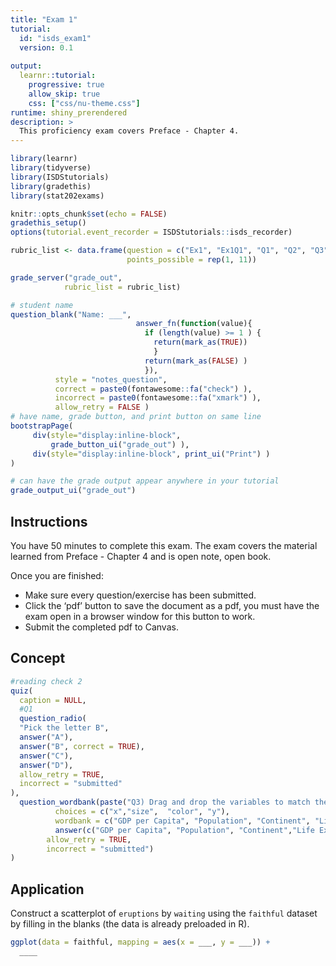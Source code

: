 ```yaml
---
title: "Exam 1"
tutorial:
  id: "isds_exam1"
  version: 0.1
  
output:
  learnr::tutorial:
    progressive: true
    allow_skip: true
    css: ["css/nu-theme.css"]
runtime: shiny_prerendered
description: >
  This proficiency exam covers Preface - Chapter 4.
---
```


```r
library(learnr)
library(tidyverse)
library(ISDStutorials)
library(gradethis)
library(stat202exams)

knitr::opts_chunk$set(echo = FALSE)
gradethis_setup()
options(tutorial.event_recorder = ISDStutorials::isds_recorder)
```


```r
rubric_list <- data.frame(question = c("Ex1", "Ex1Q1", "Q1", "Q2", "Q3", "Q4", "Q5", "Q6", "Q7", "Q8", "Q9"),
                          points_possible = rep(1, 11))

grade_server("grade_out", 
            rubric_list = rubric_list)
```


```r
# student name
question_blank("Name: ___",
                            answer_fn(function(value){
                              if (length(value) >= 1 ) {
                                return(mark_as(TRUE))
                                }
                              return(mark_as(FALSE) )
                              }),
          style = "notes_question",
          correct = paste0(fontawesome::fa("check") ),
          incorrect = paste0(fontawesome::fa("xmark") ),
          allow_retry = FALSE )
# have name, grade button, and print button on same line
bootstrapPage(
     div(style="display:inline-block",
         grade_button_ui("grade_out") ),
     div(style="display:inline-block", print_ui("Print") )
)

# can have the grade output appear anywhere in your tutorial
grade_output_ui("grade_out")
```



## Instructions

You have 50 minutes to complete this exam. The exam covers the material learned from Preface - Chapter 4 and is open note, open book.

Once you are finished:

-   Make sure every question/exercise has been submitted.
-   Click the 'pdf' button to save the document as a pdf, you must have the exam open in a browser window for this button to work.
-   Submit the completed pdf to Canvas.



## Concept

```r
#reading check 2
quiz(
  caption = NULL,
  #Q1
  question_radio(
  "Pick the letter B",
  answer("A"),
  answer("B", correct = TRUE),
  answer("C"),
  answer("D"),
  allow_retry = TRUE,
  incorrect = "submitted"
),
  question_wordbank(paste("Q3) Drag and drop the variables to match the aesthetics they are mapped onto in Figure 2.1", htmltools::img(src="images/Figure_02_1.png", height = 400, width = 700) ),
          choices = c("x","size",  "color", "y"),
          wordbank = c("GDP per Capita", "Population", "Continent", "Life Expectancy"),
          answer(c("GDP per Capita", "Population", "Continent","Life Expectancy"), correct = TRUE), 
        allow_retry = TRUE,
        incorrect = "submitted")
)

```

## Application

Construct a scatterplot of `eruptions` by `waiting` using the `faithful` dataset by filling in the blanks (the data is already preloaded in R).

```r
ggplot(data = faithful, mapping = aes(x = ___, y = ___)) +
  ____
```
